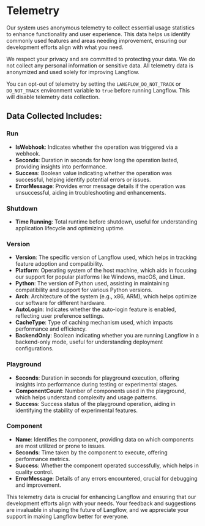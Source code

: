 
# Telemetry

Our system uses anonymous telemetry to collect essential usage statistics to enhance functionality and user experience. This data helps us identify commonly used features and areas needing improvement, ensuring our development efforts align with what you need.

<Admonition type="info">
We respect your privacy and are committed to protecting your data. We do not collect any personal information or sensitive data. All telemetry data is anonymized and used solely for improving Langflow.

You can opt-out of telemetry by setting the `LANGFLOW_DO_NOT_TRACK` or `DO_NOT_TRACK` environment variable to `true` before running Langflow. This will disable telemetry data collection.

</Admonition>

## Data Collected Includes:

### Run

- **IsWebhook**: Indicates whether the operation was triggered via a webhook.
- **Seconds**: Duration in seconds for how long the operation lasted, providing insights into performance.
- **Success**: Boolean value indicating whether the operation was successful, helping identify potential errors or issues.
- **ErrorMessage**: Provides error message details if the operation was unsuccessful, aiding in troubleshooting and enhancements.

### Shutdown

- **Time Running**: Total runtime before shutdown, useful for understanding application lifecycle and optimizing uptime.

### Version

- **Version**: The specific version of Langflow used, which helps in tracking feature adoption and compatibility.
- **Platform**: Operating system of the host machine, which aids in focusing our support for popular platforms like Windows, macOS, and Linux.
- **Python**: The version of Python used, assisting in maintaining compatibility and support for various Python versions.
- **Arch**: Architecture of the system (e.g., x86, ARM), which helps optimize our software for different hardware.
- **AutoLogin**: Indicates whether the auto-login feature is enabled, reflecting user preference settings.
- **CacheType**: Type of caching mechanism used, which impacts performance and efficiency.
- **BackendOnly**: Boolean indicating whether you are running Langflow in a backend-only mode, useful for understanding deployment configurations.

### Playground

- **Seconds**: Duration in seconds for playground execution, offering insights into performance during testing or experimental stages.
- **ComponentCount**: Number of components used in the playground, which helps understand complexity and usage patterns.
- **Success**: Success status of the playground operation, aiding in identifying the stability of experimental features.

### Component

- **Name**: Identifies the component, providing data on which components are most utilized or prone to issues.
- **Seconds**: Time taken by the component to execute, offering performance metrics.
- **Success**: Whether the component operated successfully, which helps in quality control.
- **ErrorMessage**: Details of any errors encountered, crucial for debugging and improvement.

This telemetry data is crucial for enhancing Langflow and ensuring that our development efforts align with your needs.
Your feedback and suggestions are invaluable in shaping the future of Langflow, and we appreciate your support in making Langflow better for everyone.